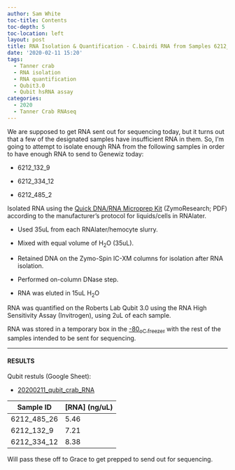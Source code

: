 ```yaml
---
author: Sam White
toc-title: Contents
toc-depth: 5
toc-location: left
layout: post
title: RNA Isolation & Quantification - C.bairdi RNA from Samples 6212_132_9 6212_334_12 6212_485_26
date: '2020-02-11 15:20'
tags:
  - Tanner crab
  - RNA isolation
  - RNA quantification
  - Qubit3.0
  - Qubit hsRNA assay
categories:
  - 2020
  - Tanner Crab RNAseq
---
```

We are supposed to get RNA sent out for sequencing today, but it turns out that a few of the designated samples have insufficient RNA in them. So, I'm going to attempt to isolate enough RNA from the following samples in order to have enough RNA to send to Genewiz today:

- 6212_132_9

- 6212_334_12

- 6212_485_2

Isolated RNA using the [Quick DNA/RNA Microprep Kit](https://github.com/RobertsLab/resources/blob/master/protocols/Commercial_Protocols/ZymoResearch_quick-dna-rna_microprep_plus_kit_20190411.pdf) (ZymoResearch; PDF) according to the manufacturer's protocol for liquids/cells in RNAlater.

- Used 35uL from each RNAlater/hemocyte slurry.

- Mixed with equal volume of H<sub>2</sub>O (35uL).

- Retained DNA on the Zymo-Spin IC-XM columns for isolation after RNA isolation.

- Performed on-column DNase step.

- RNA was eluted in 15uL H<sub>2</sub>O

RNA was quantified on the Roberts Lab Qubit 3.0 using the RNA High Sensitivity Assay (Invitrogen), using 2uL of each sample.

RNA was stored in a temporary box in the [-80<sub>o</sup>C freezer](http://b.link/srlab-80C) with the rest of the samples intended to be sent for sequencing.

---

#### RESULTS

Qubit restuls (Google Sheet):

- [20200211_qubit_crab_RNA](https://docs.google.com/spreadsheets/d/1BzPNM_9smWWgCCxST1rUQeIkyDLjfXQ0drul76kVebY/edit?usp=sharing)

| Sample ID   | [RNA] (ng/uL) |
|-------------|---------------|
| 6212_485_26 | 5.46          |
| 6212_132_9  | 7.21          |
| 6212_334_12 | 8.38          |

Will pass these off to Grace to get prepped to send out for sequencing.
